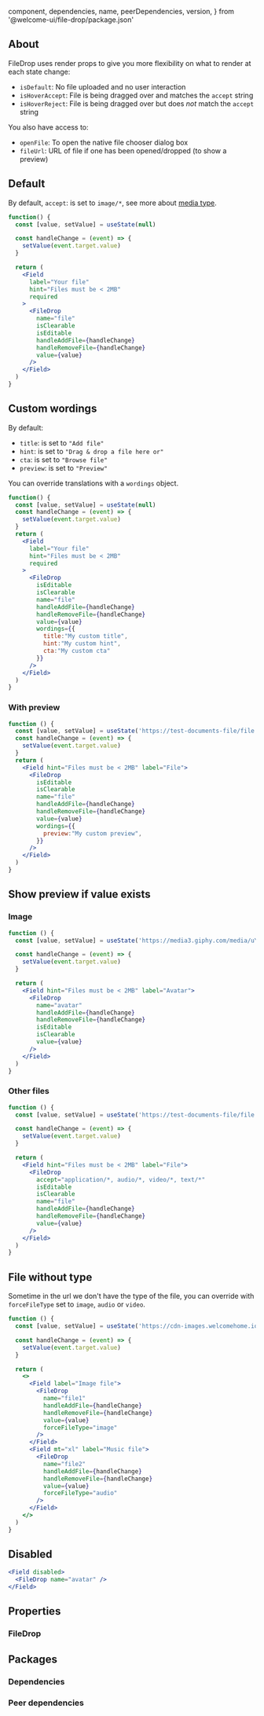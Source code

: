 
  component,
  dependencies,
  name,
  peerDependencies,
  version,
} from '@welcome-ui/file-drop/package.json'

<showcase
  version={version}
  name={name}
  component={component}
  description="Allows user to drop or upload a file easily."
/>

## About

FileDrop uses render props to give you more flexibility on what to render at each state change:

- `isDefault`: No file uploaded and no user interaction
- `isHoverAccept`: File is being dragged over and matches the `accept` string
- `isHoverReject`: File is being dragged over but does _not_ match the `accept` string

You also have access to:

- `openFile`: To open the native file chooser dialog box
- `fileUrl`: URL of file if one has been opened/dropped (to show a preview)

## Default

By default, `accept`: is set to `image/*`, see more about [media type](https://www.iana.org/assignments/media-types/media-types.xhtml).

```jsx
function() {
  const [value, setValue] = useState(null)

  const handleChange = (event) => {
    setValue(event.target.value)
  }

  return (
    <Field
      label="Your file"
      hint="Files must be < 2MB"
      required
    >
      <FileDrop
        name="file"
        isClearable
        isEditable
        handleAddFile={handleChange}
        handleRemoveFile={handleChange}
        value={value}
      />
    </Field>
  )
}
```

## Custom wordings

By default:

- `title`: is set to `"Add file"`
- `hint`: is set to `"Drag & drop a file here or"`
- `cta`: is set to `"Browse file"`
- `preview`: is set to `"Preview"`

You can override translations with a `wordings` object.

```jsx
function() {
  const [value, setValue] = useState(null)
  const handleChange = (event) => {
    setValue(event.target.value)
  }
  return (
    <Field
      label="Your file"
      hint="Files must be < 2MB"
      required
    >
      <FileDrop
        isEditable
        isClearable
        name="file"
        handleAddFile={handleChange}
        handleRemoveFile={handleChange}
        value={value}
        wordings={{
          title:"My custom title",
          hint:"My custom hint",
          cta:"My custom cta"
        }}
      />
    </Field>
  )
}
```

### With preview

```jsx
function () {
  const [value, setValue] = useState('https://test-documents-file/file.docx?v=63731713698')
  const handleChange = (event) => {
    setValue(event.target.value)
  }
  return (
    <Field hint="Files must be < 2MB" label="File">
      <FileDrop
        isEditable
        isClearable
        name="file"
        handleAddFile={handleChange}
        handleRemoveFile={handleChange}
        value={value}
        wordings={{
          preview:"My custom preview",
        }}
      />
    </Field>
  )
}
```

## Show preview if value exists

### Image

```jsx
function () {
  const [value, setValue] = useState('https://media3.giphy.com/media/uYiJD8fcWDys8/giphy.gif?cid=790b76115d08fb457747437951ff7674&rid=giphy.gif')

  const handleChange = (event) => {
    setValue(event.target.value)
  }

  return (
    <Field hint="Files must be < 2MB" label="Avatar">
      <FileDrop
        name="avatar"
        handleAddFile={handleChange}
        handleRemoveFile={handleChange}
        isEditable
        isClearable
        value={value}
      />
    </Field>
  )
}
```

### Other files

```jsx
function () {
  const [value, setValue] = useState('https://test-documents-file/file.docx?v=63731713698')

  const handleChange = (event) => {
    setValue(event.target.value)
  }

  return (
    <Field hint="Files must be < 2MB" label="File">
      <FileDrop
        accept="application/*, audio/*, video/*, text/*"
        isEditable
        isClearable
        name="file"
        handleAddFile={handleChange}
        handleRemoveFile={handleChange}
        value={value}
      />
    </Field>
  )
}
```

## File without type

Sometime in the url we don't have the type of the file, you can override with `forceFileType` set to `image`, `audio` or `video`.

```jsx
function () {
  const [value, setValue] = useState('https://cdn-images.welcomehome.io/zn9KvR98haoYRV6m1T-LR4c5h0HPZtVtvzwKPv02wgA/rs:auto:600::/q:100/czM6Ly93aC1wcml2YXRlLXByb2R1Y3Rpb24vcHJvZHVjdGlvbi91cGxvYWRzL3doL2Jsb2Nrcy9iZTI2MTc4OC1mYjc5LTRlZTQtYjQ4OC04ZDhiYTk4YTY3NDIvY292ZXIvdHdpdHRlckB4Mi5wbmc')

  const handleChange = (event) => {
    setValue(event.target.value)
  }

  return (
    <>
      <Field label="Image file">
        <FileDrop
          name="file1"
          handleAddFile={handleChange}
          handleRemoveFile={handleChange}
          value={value}
          forceFileType="image"
        />
      </Field>
      <Field mt="xl" label="Music file">
        <FileDrop
          name="file2"
          handleAddFile={handleChange}
          handleRemoveFile={handleChange}
          value={value}
          forceFileType="audio"
        />
      </Field>
    </>
  )
}
```

## Disabled

```jsx
<Field disabled>
  <FileDrop name="avatar" />
</Field>
```

## Properties

### FileDrop

<props propTypes={props.propTypes.FileDrop} />

## Packages

### Dependencies

<dependencies dependencies={dependencies} />

### Peer dependencies

<dependencies dependencies={peerDependencies} />

<pagination />
